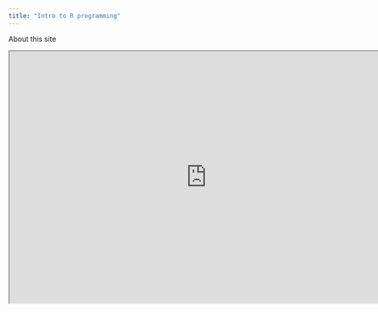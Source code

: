 ---
title: "Intro to R programming"
---

About this site

```{=html}
<iframe width="780" height="500" src="https://chris-allones.github.io/sem-2023-materials/sem_presentations/01-intro-to-r/intro-to-r.html"></iframe>
```
